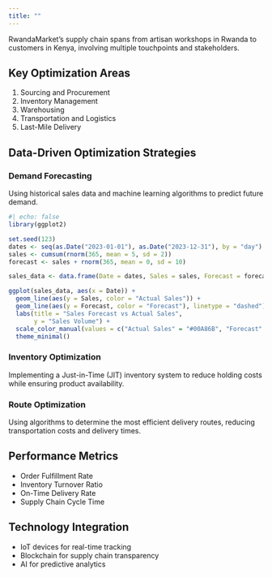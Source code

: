 ```yaml
---
title: ""
---
```


RwandaMarket's supply chain spans from artisan workshops in Rwanda to customers in Kenya, involving multiple touchpoints and stakeholders.

## Key Optimization Areas

1. Sourcing and Procurement
2. Inventory Management
3. Warehousing
4. Transportation and Logistics
5. Last-Mile Delivery

## Data-Driven Optimization Strategies

### Demand Forecasting

Using historical sales data and machine learning algorithms to predict future demand.

```r
#| echo: false
library(ggplot2)

set.seed(123)
dates <- seq(as.Date("2023-01-01"), as.Date("2023-12-31"), by = "day")
sales <- cumsum(rnorm(365, mean = 5, sd = 2))
forecast <- sales + rnorm(365, mean = 0, sd = 10)

sales_data <- data.frame(Date = dates, Sales = sales, Forecast = forecast)

ggplot(sales_data, aes(x = Date)) +
  geom_line(aes(y = Sales, color = "Actual Sales")) +
  geom_line(aes(y = Forecast, color = "Forecast"), linetype = "dashed") +
  labs(title = "Sales Forecast vs Actual Sales",
       y = "Sales Volume") +
  scale_color_manual(values = c("Actual Sales" = "#00A86B", "Forecast" = "#FFA500")) +
  theme_minimal()
```

### Inventory Optimization

Implementing a Just-in-Time (JIT) inventory system to reduce holding costs while ensuring product availability.

### Route Optimization

Using algorithms to determine the most efficient delivery routes, reducing transportation costs and delivery times.

## Performance Metrics

- Order Fulfillment Rate
- Inventory Turnover Ratio
- On-Time Delivery Rate
- Supply Chain Cycle Time

## Technology Integration

- IoT devices for real-time tracking
- Blockchain for supply chain transparency
- AI for predictive analytics
